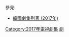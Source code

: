 {{Catnav|頁面分類|...|電視節目|電視劇|每年電視影集|2016年電視影集}}
{{Catnav|頁面分類|...|电视节目|电视剧|各國電視劇|韓國電視劇|每年韓國電視劇集}}

{{cat year nav
| year = 2017
| cat = 韓國電視劇集 
| sortkey = 韓國電視劇集
| article = 韓國電視劇
| in = 
}}
參見:
*[[韓國劇集列表_(2017年)|韓國劇集列表 (2017年)]]

[[Category:2017年電視劇集|Category:2017年電視劇集]]
[[Category:2017年韓國|劇]]